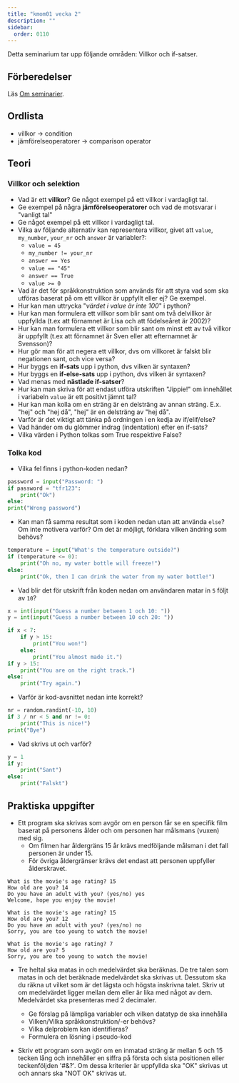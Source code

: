 ```yaml
---
title: "kmom01 vecka 2"
description: ""
sidebar:
  order: 0110
---
```



Detta seminarium tar upp följande områden: Villkor och if-satser.

## Förberedelser

Läs [Om seminarier](../).


## Ordlista

- villkor -> condition
- jämförelseoperatorer -> comparison operator


## <Icon name="open-book" class="inline-icon" label="Interpret code" /> Teori


### Villkor och selektion

- Vad är ett **villkor**? Ge något exempel på ett villkor i vardagligt tal.
- Ge exempel på några **jämförelseoperatorer** och vad de motsvarar i "vanligt tal"
- Ge något exempel på ett villkor i vardagligt tal.
- Vilka av följande alternativ kan representera villkor, givet att `value`, `my_number`, `your_nr` och `answer` är variabler?:
    - `value = 45`
    - `my_number != your_nr`
    - `answer == Yes`
    - `value == "45"`
    - `answer == True`
    - `value >= 0`
- Vad är det för språkkonstruktion som används för att styra vad som ska utföras baserat på om ett villkor är uppfyllt eller ej? Ge exempel.
- Hur kan man uttrycka "*värdet i value är inte 100*" i python?
- Hur kan man formulera ett villkor som blir sant om två delvillkor är uppfyllda (t.ex att förnamnet är Lisa och att födelseåret är 2002)?
- Hur kan man formulera ett villkor som blir sant om minst ett av två villkor är uppfyllt (t.ex att förnamnet är Sven eller att efternamnet är Svensson)?
- Hur gör man för att negera ett villkor, dvs om villkoret är falskt blir negationen sant, och vice versa?
- Hur byggs en **if-sats** upp i python, dvs vilken är syntaxen?
- Hur byggs en **if-else-sats** upp i python, dvs vilken är syntaxen?
- Vad menas med **nästlade if-satser**?
- Hur kan man skriva för att endast utföra utskriften "Jippie!" om innehållet i variabeln `value` är ett positivt jämnt tal?
- Hur kan man kolla om en sträng är en delsträng av annan sträng. E.x. "hej" och "hej då", "hej" är en delsträng av "hej då".
- Varför är det viktigt att tänka på ordningen i en kedja av if/elif/else?
- Vad händer om du glömmer indrag (indentation) efter en if-sats?
- <Icon name="seti:code-search" class="inline-icon" label="Search for answer" /> Vilka värden i Python tolkas som True respektive False?



### <Icon name="open-book" class="inline-icon" label="Interpret code" /> Tolka kod

- Vilka fel finns i python-koden nedan?

```python
password = input("Password: ")
if password = "tfr123":
    print("Ok")
else:
print("Wrong password")
```


- Kan man få samma resultat som i koden nedan utan att använda `else`? Om inte motivera varför? Om det är möjligt, förklara vilken ändring som behövs?

```python
temperature = input("What's the temperature outside?")
if (temperature <= 0):
    print("Oh no, my water bottle will freeze!")
else:
    print("Ok, then I can drink the water from my water bottle!")
```

- Vad blir det för utskrift från koden nedan om användaren matar in `5` följt av `10`?  

```python
x = int(input("Guess a number between 1 och 10: "))
y = int(input("Guess a number between 10 och 20: "))

if x < 7:
    if y > 15:
        print("You won!")
    else:
        print("You almost made it.")
if y > 15:
    print("You are on the right track.")
else:
    print("Try again.")
```

- Varför är kod-avsnittet nedan inte korrekt?

```python ###### vill du att de ska importera random?
nr = random.randint(-10, 10)
if 3 / nr < 5 and nr != 0:
    print("This is nice!")
print("Bye")

```

- Vad skrivs ut och varför?

```python
y = 1
if y:
    print("Sant")
else:
    print("Falskt")
```


## <Icon name="seti:python" class="inline-icon" label="Write code" /> Praktiska uppgifter

- Ett program ska skrivas som avgör om en person får se en specifik film baserat på personens ålder och om personen har målsmans (vuxen) med sig.
    - Om filmen har åldergräns 15 år krävs medföljande målsman i det fall personen är under 15.
    - För övriga åldergränser krävs det endast att personen uppfyller ålderskravet.

```
What is the movie's age rating? 15
How old are you? 14
Do you have an adult with you? (yes/no) yes
Welcome, hope you enjoy the movie!
```

```
What is the movie's age rating? 15
How old are you? 12
Do you have an adult with you? (yes/no) no
Sorry, you are too young to watch the movie!
```

```
What is the movie's age rating? 7
How old are you? 5
Sorry, you are too young to watch the movie!
```

- Tre heltal ska matas in och medelvärdet ska beräknas. De tre talen som matas in och det beräknade medelvärdet ska skrivas ut. Dessutom ska du räkna ut vilket som är det lägsta och högsta inskrivna talet. Skriv ut om medelvärdet ligger mellan dem eller är lika med något av dem. Medelvärdet ska presenteras med 2 decimaler.
    - Ge förslag på lämpliga variabler och vilken datatyp de ska innehålla
    - Vilken/Vilka språkkonstruktion/-er behövs?
    - Vilka delproblem kan identifieras?
    - Formulera en lösning i pseudo-kod

- <Icon name="star" class="inline-icon" label="Search for answer" /> Skriv ett program som avgör om en inmatad sträng är mellan 5 och 15 tecken lång och innehåller en siffra på första och sista positionen eller teckenföljden '#&?'. Om dessa kriterier är uppfyllda ska "OK" skrivas ut och annars ska "NOT OK" skrivas ut.
